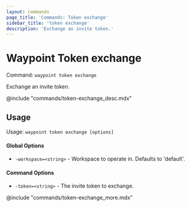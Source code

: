 ```yaml
---
layout: commands
page_title: 'Commands: Token exchange'
sidebar_title: 'token exchange'
description: 'Exchange an invite token.'
---
```


# Waypoint Token exchange

Command: `waypoint token exchange`

Exchange an invite token.

@include "commands/token-exchange_desc.mdx"

## Usage

Usage: `waypoint token exchange [options]`

#### Global Options

- `-workspace=<string>` - Workspace to operate in. Defaults to 'default'.

#### Command Options

- `-token=<string>` - The invite token to exchange.

@include "commands/token-exchange_more.mdx"
